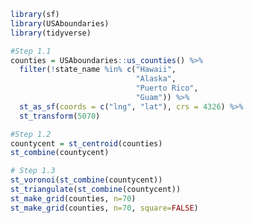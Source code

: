 
```r
library(sf)
library(USAboundaries)
library(tidyverse)
```
```r
#Step 1.1
counties = USAboundaries::us_counties() %>%
  filter(!state_name %in% c("Hawaii",
                            "Alaska",
                            "Puerto Rico",
                            "Guam")) %>%
  st_as_sf(coords = c("lng", "lat"), crs = 4326) %>%
  st_transform(5070)
```

```r
#Step 1.2
countycent = st_centroid(counties) 
st_combine(countycent)
```

```r
# Step 1.3
st_voronoi(st_combine(countycent))
st_triangulate(st_combine(countycent))
st_make_grid(counties, n=70)
st_make_grid(counties, n=70, square=FALSE)
```

